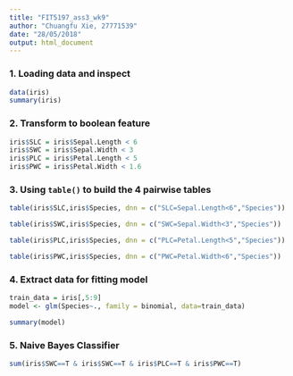 ```yaml
---
title: "FIT5197_ass3_wk9"
author: "Chuangfu Xie, 27771539"
date: "28/05/2018"
output: html_document
---
```


### 1. Loading data and inspect
```r
data(iris)
summary(iris)
```

### 2. Transform to boolean feature
```r
iris$SLC = iris$Sepal.Length < 6 
iris$SWC = iris$Sepal.Width < 3 
iris$PLC = iris$Petal.Length < 5 
iris$PWC = iris$Petal.Width < 1.6
```

### 3. Using `table()` to build the 4 pairwise tables
```r
table(iris$SLC,iris$Species, dnn = c("SLC=Sepal.Length<6","Species"))
```
```r
table(iris$SWC,iris$Species, dnn = c("SWC=Sepal.Width<3","Species"))
```
```r
table(iris$PLC,iris$Species, dnn = c("PLC=Petal.Length<5","Species"))
```
```r
table(iris$PWC,iris$Species, dnn = c("PWC=Petal.Width<6","Species"))
```
### 4. Extract data for fitting model
```r
train_data = iris[,5:9]
model <- glm(Species~., family = binomial, data=train_data)
```
```r
summary(model)
```
### 5. Naive Bayes Classifier

```r
sum(iris$SWC==T & iris$SWC==T & iris$PLC==T & iris$PWC==T)
```

